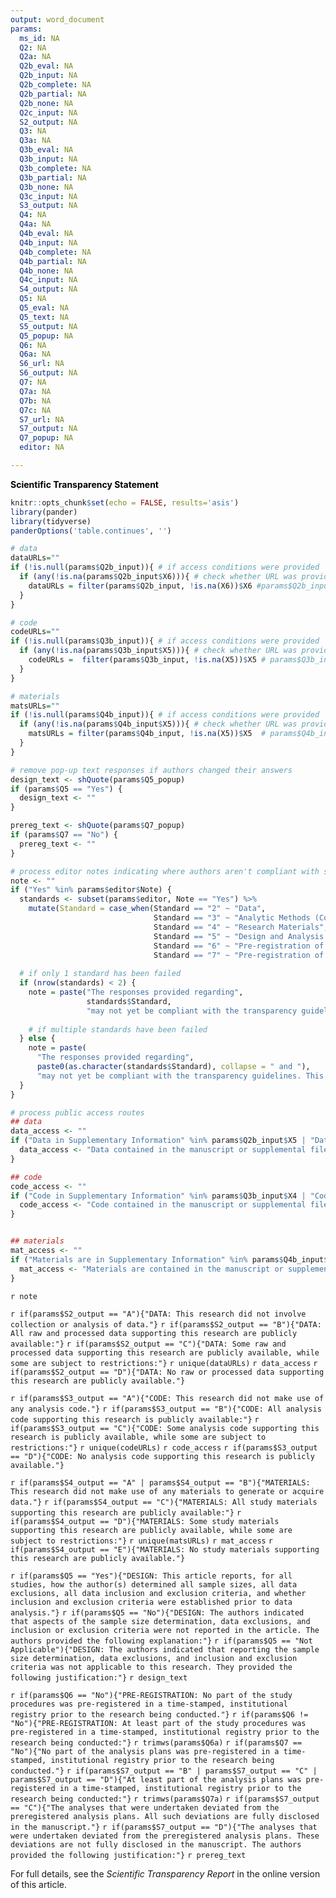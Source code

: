 ```yaml
---
output: word_document
params:
  ms_id: NA
  Q2: NA
  Q2a: NA
  Q2b_eval: NA
  Q2b_input: NA
  Q2b_complete: NA
  Q2b_partial: NA
  Q2b_none: NA
  Q2c_input: NA
  S2_output: NA
  Q3: NA
  Q3a: NA
  Q3b_eval: NA
  Q3b_input: NA
  Q3b_complete: NA
  Q3b_partial: NA
  Q3b_none: NA
  Q3c_input: NA
  S3_output: NA
  Q4: NA
  Q4a: NA
  Q4b_eval: NA
  Q4b_input: NA
  Q4b_complete: NA
  Q4b_partial: NA
  Q4b_none: NA
  Q4c_input: NA
  S4_output: NA
  Q5: NA
  Q5_eval: NA
  Q5_text: NA
  S5_output: NA
  Q5_popup: NA
  Q6: NA
  Q6a: NA
  S6_url: NA
  S6_output: NA
  Q7: NA
  Q7a: NA
  Q7b: NA
  Q7c: NA
  S7_url: NA
  S7_output: NA
  Q7_popup: NA
  editor: NA

---
```

<span style="color: black;">**Scientific Transparency Statement**</span>
  
```r
knitr::opts_chunk$set(echo = FALSE, results='asis')
library(pander)
library(tidyverse)
panderOptions('table.continues', '')

```


```r
# data
dataURLs=""
if (!is.null(params$Q2b_input)){ # if access conditions were provided
  if (any(!is.na(params$Q2b_input$X6))){ # check whether URL was provided
    dataURLs = filter(params$Q2b_input, !is.na(X6))$X6 #params$Q2b_input$X6
  }
}

# code
codeURLs=""
if (!is.null(params$Q3b_input)){ # if access conditions were provided
  if (any(!is.na(params$Q3b_input$X5))){ # check whether URL was provided
    codeURLs =  filter(params$Q3b_input, !is.na(X5))$X5 # params$Q3b_input$X5
  }
}

# materials
matsURLs=""
if (!is.null(params$Q4b_input)){ # if access conditions were provided
  if (any(!is.na(params$Q4b_input$X5))){ # check whether URL was provided
    matsURLs = filter(params$Q4b_input, !is.na(X5))$X5  # params$Q4b_input$X5
  }
}

# remove pop-up text responses if authors changed their answers
design_text <- shQuote(params$Q5_popup)
if (params$Q5 == "Yes") {
  design_text <- ""
}

prereg_text <- shQuote(params$Q7_popup)
if (params$Q7 == "No") {
  prereg_text <- ""
}

# process editor notes indicating where authors aren't compliant with standards
note <- ""
if ("Yes" %in% params$editor$Note) {
  standards <- subset(params$editor, Note == "Yes") %>% 
    mutate(Standard = case_when(Standard == "2" ~ "Data",
                                Standard == "3" ~ "Analytic Methods (Code)",
                                Standard == "4" ~ "Research Materials",
                                Standard == "5" ~ "Design and Analysis Transparency",
                                Standard == "6" ~ "Pre-registration of Study Procedures",
                                Standard == "7" ~ "Pre-registration of Analysis Plans"))
  
  # if only 1 standard has been failed
  if (nrow(standards) < 2) {
    note = paste("The responses provided regarding",
                 standards$Standard,
                 "may not yet be compliant with the transparency guidelines. This is likely to result in delays and additional inquiries unless changes are made to the manuscript and/or the Scientific Transparency Report.")
    
    # if multiple standards have been failed
  } else {
    note = paste(
      "The responses provided regarding",
      paste0(as.character(standards$Standard), collapse = " and "),
      "may not yet be compliant with the transparency guidelines. This is likely to result in delays and additional inquiries unless changes are made to the manuscript and/or the Scientific Transparency Report.")
  }
}

# process public access routes
## data
data_access <- ""
if ("Data in Supplementary Information" %in% params$Q2b_input$X5 | "Data is contained in the paper" %in% params$Q2b_input$X5) {
  data_access <- "Data contained in the manuscript or supplemental files. "
}

## code
code_access <- ""
if ("Code in Supplementary Information" %in% params$Q3b_input$X4 | "Code is contained in the paper" %in% params$Q3b_input$X4) {
  code_access <- "Code contained in the manuscript or supplemental files. "
}


## materials
mat_access <- ""
if ("Materials are in Supplementary Information" %in% params$Q4b_input$X4 | "Materials are contained in the paper" %in% params$Q4b_input$X4) {
  mat_access <- "Materials are contained in the manuscript or supplemental files. "
}


```

`r note`

<!-- data -->

`r if(params$S2_output == "A"){"DATA: This research did not involve collection or analysis of data."}`
`r if(params$S2_output == "B"){"DATA: All raw and processed data supporting this research are publicly available:"}`
`r if(params$S2_output == "C"){"DATA: Some raw and processed data supporting this research are publicly available, while some are subject to restrictions:"}` `r unique(dataURLs)` `r data_access`
`r if(params$S2_output == "D"){"DATA: No raw or processed data supporting this research are publicly available."}`

<!-- code -->
`r if(params$S3_output == "A"){"CODE: This research did not make use of any analysis code."}`
`r if(params$S3_output == "B"){"CODE: All analysis code supporting this research is publicly available:"}`
`r if(params$S3_output == "C"){"CODE: Some analysis code supporting this research is publicly available, while some are subject to restrictions:"}` `r unique(codeURLs)` `r code_access`
`r if(params$S3_output == "D"){"CODE: No analysis code supporting this research is publicly available."}`

<!-- materials -->
`r if(params$S4_output == "A" | params$S4_output == "B"){"MATERIALS: This research did not make use of any materials to generate or acquire data."}`
`r if(params$S4_output == "C"){"MATERIALS: All study materials supporting this research are publicly available:"}`
`r if(params$S4_output == "D"){"MATERIALS: Some study materials supporting this research are publicly available, while some are subject to restrictions:"}` `r unique(matsURLs)` `r mat_access`
`r if(params$S4_output == "E"){"MATERIALS: No study materials supporting this research are publicly available."}`

<!-- design -->
`r if(params$Q5 == "Yes"){"DESIGN: This article reports, for all studies, how the author(s) determined all sample sizes, all data exclusions, all data inclusion and exclusion criteria, and whether inclusion and exclusion criteria were established prior to data analysis."}`
`r if(params$Q5 == "No"){"DESIGN: The authors indicated that aspects of the sample size determination, data exclusions, and inclusion or exclusion criteria were not reported in the article. The authors provided the following explanation:"}`
`r if(params$Q5 == "Not Applicable"){"DESIGN: The authors indicated that reporting the sample size determination, data exclusions, and inclusion and exclusion criteria was not applicable to this research. They provided the following justification:"}` `r design_text`

<!-- preregistration -->
`r if(params$Q6 == "No"){"PRE-REGISTRATION: No part of the study procedures was pre-registered in a time-stamped, institutional registry prior to the research being conducted."}` `r if(params$Q6 != "No"){"PRE-REGISTRATION: At least part of the study procedures was pre-registered in a time-stamped, institutional registry prior to the research being conducted:"}` `r trimws(params$Q6a)` `r if(params$Q7 == "No"){"No part of the analysis plans was pre-registered in a time-stamped, institutional registry prior to the research being conducted."}` `r if(params$S7_output == "B" | params$S7_output == "C" | params$S7_output == "D"){"At least part of the analysis plans was pre-registered in a time-stamped, institutional registry prior to the research being conducted:"}` `r trimws(params$Q7a)` `r if(params$S7_output == "C"){"The analyses that were undertaken deviated from the preregistered analysis plans. All such deviations are fully disclosed in the manuscript."}` `r if(params$S7_output == "D"){"The analyses that were undertaken deviated from the preregistered analysis plans. These deviations are not fully disclosed in the manuscript. The authors provided the following justification:"}` `r prereg_text`


For full details, see the *Scientific Transparency Report* in the online version of this article.
